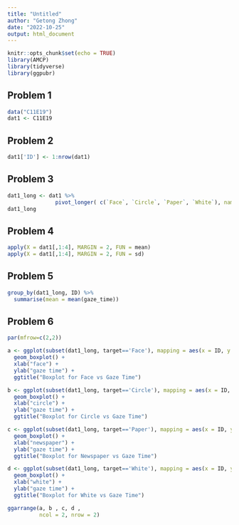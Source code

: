 ---
title: "Untitled"
author: "Getong Zhong"
date: "2022-10-25"
output: html_document
---

```{r setup, include=FALSE}
knitr::opts_chunk$set(echo = TRUE)
library(AMCP)
library(tidyverse)
library(ggpubr)
```

## Problem 1
```{r}
data("C11E19")
dat1 <- C11E19
```
## Problem 2 
```{r}
dat1['ID'] <- 1:nrow(dat1)
```
## Problem 3
```{r}
dat1_long <- dat1 %>% 
               pivot_longer( c(`Face`, `Circle`, `Paper`, `White`), names_to = "target", values_to = "gaze_time")
dat1_long
```
## Problem 4
```{r}
apply(X = dat1[,1:4], MARGIN = 2, FUN = mean)
apply(X = dat1[,1:4], MARGIN = 2, FUN = sd)
```

## Problem 5
```{r}

group_by(dat1_long, ID) %>%
  summarise(mean = mean(gaze_time))
```

## Problem 6
```{r}

par(mfrow=c(2,2))

a <- ggplot(subset(dat1_long, target=='Face'), mapping = aes(x = ID, y = gaze_time)) + 
  geom_boxplot() +
  xlab("face") + 
  ylab("gaze time") + 
  ggtitle("Boxplot for Face vs Gaze Time")

b <- ggplot(subset(dat1_long, target=='Circle'), mapping = aes(x = ID, y = gaze_time)) + 
  geom_boxplot() +
  xlab("circle") + 
  ylab("gaze time") + 
  ggtitle("Boxplot for Circle vs Gaze Time")

c <- ggplot(subset(dat1_long, target=='Paper'), mapping = aes(x = ID, y = gaze_time)) + 
  geom_boxplot() +
  xlab("newspaper") + 
  ylab("gaze time") + 
  ggtitle("Boxplot for Newspaper vs Gaze Time")

d <- ggplot(subset(dat1_long, target=='White'), mapping = aes(x = ID, y = gaze_time)) + 
  geom_boxplot() +
  xlab("white") + 
  ylab("gaze time") + 
  ggtitle("Boxplot for White vs Gaze Time")

ggarrange(a, b , c, d ,
          ncol = 2, nrow = 2)
```